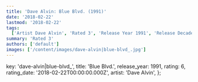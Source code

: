 ```yaml
---
title: 'Dave Alvin: Blue Blvd. (1991)'
date: '2018-02-22'
lastmod: '2018-02-22'
tags:
  ['Artist Dave Alvin', 'Rated 3', 'Release Year 1991', 'Release Decade 1990']
summary: 'Rated 3'
authors: ['default']
images: ['/content/images/dave-alvin|blue-blvd_.jpg']
---
```


  key: 'dave-alvin|blue-blvd_',
  title: 'Blue Blvd.',
  release_year: 1991,
  rating: 6,
  rating_date: '2018-02-22T00:00:00.000Z',
  artist: 'Dave Alvin',
};

<MusicRating data={data} />
